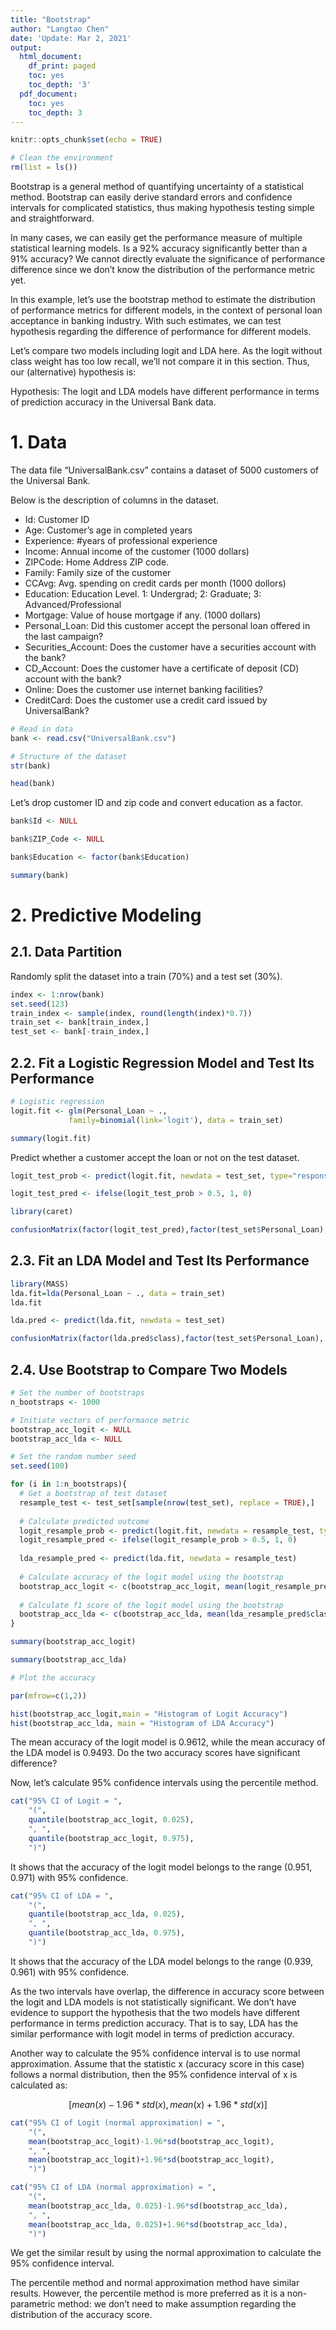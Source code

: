 ---
title: "Bootstrap"
author: "Langtao Chen"
date: 'Update: Mar 2, 2021'
output:
  html_document:
    df_print: paged
    toc: yes
    toc_depth: '3'
  pdf_document:
    toc: yes
    toc_depth: 3
---

```{r setup, include=FALSE}
knitr::opts_chunk$set(echo = TRUE)
```


```{r, echo=FALSE}
# Clean the environment
rm(list = ls())
```

Bootstrap is a general method of quantifying uncertainty of a statistical method. Bootstrap can easily derive standard errors and confidence intervals for complicated statistics, thus making hypothesis testing simple and straightforward.

In many cases, we can easily get the performance measure of multiple statistical learning models. Is a 92% accuracy significantly better than a 91% accuracy? We cannot directly evaluate the significance of performance difference since we don't know the distribution of the performance metric yet.

In this example, let's use the bootstrap method to estimate the distribution of performance metrics for different models, in the context of personal loan acceptance in banking industry. With such estimates, we can test hypothesis regarding the difference of performance for different models.

Let's compare two models including logit and LDA here. As the logit without class weight has too low recall, we'll not compare it in this section. Thus, our (alternative) hypothesis is:

Hypothesis: The logit and LDA models have different performance in terms of prediction accuracy in the Universal Bank data.

# 1. Data

The data file "UniversalBank.csv" contains a dataset of 5000 customers of the Universal Bank.

Below is the description of columns in the dataset.

- Id: Customer ID
- Age: Customer's age in completed years
- Experience: #years of professional experience
- Income: Annual income of the customer (1000 dollars)
- ZIPCode: Home Address ZIP code.
- Family: Family size of the customer
- CCAvg: Avg. spending on credit cards per month (1000 dollors)
- Education: Education Level. 1: Undergrad; 2: Graduate; 3: Advanced/Professional
- Mortgage: Value of house mortgage if any. (1000 dollars)
- Personal_Loan: Did this customer accept the personal loan offered in the last campaign?
- Securities_Account: Does the customer have a securities account with the bank?
- CD_Account: Does the customer have a certificate of deposit (CD) account with the bank?
- Online: Does the customer use internet banking facilities?
- CreditCard: Does the customer use a credit card issued by UniversalBank?

```{r}
# Read in data
bank <- read.csv("UniversalBank.csv")

# Structure of the dataset
str(bank)
```


```{r}
head(bank)
```

Let's drop customer ID and zip code and convert education as a factor.

```{r}
bank$Id <- NULL

bank$ZIP_Code <- NULL

bank$Education <- factor(bank$Education)

```

```{r}
summary(bank)
```


# 2. Predictive Modeling

## 2.1. Data Partition

Randomly split the dataset into a train (70%) and a test set (30%).

```{r}
index <- 1:nrow(bank)
set.seed(123)
train_index <- sample(index, round(length(index)*0.7))
train_set <- bank[train_index,]
test_set <- bank[-train_index,]
```

## 2.2. Fit a Logistic Regression Model and Test Its Performance

```{r}
# Logistic regression
logit.fit <- glm(Personal_Loan ~ .,
             family=binomial(link='logit'), data = train_set)

summary(logit.fit)
```

Predict whether a customer accept the loan or not on the test dataset.

```{r}
logit_test_prob <- predict(logit.fit, newdata = test_set, type="response")

logit_test_pred <- ifelse(logit_test_prob > 0.5, 1, 0)

```


```{r}
library(caret)

confusionMatrix(factor(logit_test_pred),factor(test_set$Personal_Loan), positive = "1")

```

## 2.3. Fit an LDA Model and Test Its Performance

```{r}
library(MASS)
lda.fit=lda(Personal_Loan ~ ., data = train_set)
lda.fit
```

```{r}
lda.pred <- predict(lda.fit, newdata = test_set)

confusionMatrix(factor(lda.pred$class),factor(test_set$Personal_Loan), positive = "1")
```

## 2.4. Use Bootstrap to Compare Two Models

```{r}
# Set the number of bootstraps
n_bootstraps <- 1000

# Initiate vectors of performance metric
bootstrap_acc_logit <- NULL
bootstrap_acc_lda <- NULL

# Set the random number seed
set.seed(100)

for (i in 1:n_bootstraps){
  # Get a bootstrap of test dataset
  resample_test <- test_set[sample(nrow(test_set), replace = TRUE),]
    
  # Calculate predicted outcome
  logit_resample_prob <- predict(logit.fit, newdata = resample_test, type="response")
  logit_resample_pred <- ifelse(logit_resample_prob > 0.5, 1, 0)
  
  lda_resample_pred <- predict(lda.fit, newdata = resample_test)
    
  # Calculate accuracy of the logit model using the bootstrap
  bootstrap_acc_logit <- c(bootstrap_acc_logit, mean(logit_resample_pred == resample_test$Personal_Loan))
    
  # Calculate f1 score of the logit model using the bootstrap
  bootstrap_acc_lda <- c(bootstrap_acc_lda, mean(lda_resample_pred$class == resample_test$Personal_Loan))
}
```

```{r}
summary(bootstrap_acc_logit)
```


```{r}
summary(bootstrap_acc_lda)
```

```{r}
# Plot the accuracy

par(mfrow=c(1,2))

hist(bootstrap_acc_logit,main = "Histogram of Logit Accuracy")
hist(bootstrap_acc_lda, main = "Histogram of LDA Accuracy")

```

The mean accuracy of the logit model is 0.9612, while the mean accuracy of the LDA model is 0.9493. Do the two accuracy scores have significant difference?

Now, let's calculate 95% confidence intervals using the percentile method.

```{r}
cat("95% CI of Logit = ",
    "(",
    quantile(bootstrap_acc_logit, 0.025),
    ", ",
    quantile(bootstrap_acc_logit, 0.975),
    ")")
```

It shows that the accuracy of the logit model belongs to the range (0.951, 0.971) with 95% confidence.

```{r}
cat("95% CI of LDA = ",
    "(",
    quantile(bootstrap_acc_lda, 0.025),
    ", ",
    quantile(bootstrap_acc_lda, 0.975),
    ")")
```

It shows that the accuracy of the LDA model belongs to the range (0.939, 0.961) with 95% confidence.

As the two intervals have overlap, the difference in accuracy score between the logit and LDA models is not statistically significant. We don't have evidence to support the hypothesis that the two models have different performance in terms prediction accuracy. That is to say, LDA has the similar performance with logit model in terms of prediction accuracy.

Another way to calculate the 95% confidence interval is to use normal approximation. Assume that the statistic x (accuracy score in this case) follows a normal distribution, then the 95% confidence interval of x is calculated as:

$$[mean(x)-1.96*std(x), mean(x)+1.96*std(x)]$$
```{r}
cat("95% CI of Logit (normal approximation) = ",
    "(",
    mean(bootstrap_acc_logit)-1.96*sd(bootstrap_acc_logit),
    ", ",
    mean(bootstrap_acc_logit)+1.96*sd(bootstrap_acc_logit),
    ")")
```

```{r}
cat("95% CI of LDA (normal approximation) = ",
    "(",
    mean(bootstrap_acc_lda, 0.025)-1.96*sd(bootstrap_acc_lda),
    ", ",
    mean(bootstrap_acc_lda, 0.025)+1.96*sd(bootstrap_acc_lda),
    ")")
```

We get the similar result by using the normal approximation to calculate the 95% confidence interval.

The percentile method and normal approximation method have similar results. However, the percentile method is more preferred as it is a non-parametric method: we don't need to make assumption regarding the distribution of the accuracy score.
